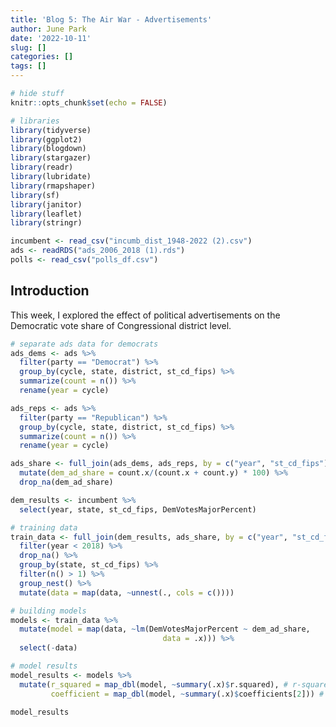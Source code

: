 ```yaml
---
title: 'Blog 5: The Air War - Advertisements'
author: June Park
date: '2022-10-11'
slug: []
categories: []
tags: []
---
```


```r
# hide stuff
knitr::opts_chunk$set(echo = FALSE)

# libraries
library(tidyverse)
library(ggplot2)
library(blogdown)
library(stargazer)
library(readr)
library(lubridate)
library(rmapshaper)
library(sf)
library(janitor)
library(leaflet)
library(stringr)

incumbent <- read_csv("incumb_dist_1948-2022 (2).csv")
ads <- readRDS("ads_2006_2018 (1).rds")
polls <- read_csv("polls_df.csv")
```

## Introduction
This week, I explored the effect of political advertisements on the Democratic vote share of Congressional district level.

```r
# separate ads data for democrats
ads_dems <- ads %>%
  filter(party == "Democrat") %>%
  group_by(cycle, state, district, st_cd_fips) %>%
  summarize(count = n()) %>%
  rename(year = cycle)

ads_reps <- ads %>% 
  filter(party == "Republican") %>%
  group_by(cycle, state, district, st_cd_fips) %>%
  summarize(count = n()) %>%
  rename(year = cycle)

ads_share <- full_join(ads_dems, ads_reps, by = c("year", "st_cd_fips")) %>%
  mutate(dem_ad_share = count.x/(count.x + count.y) * 100) %>%
  drop_na(dem_ad_share)

dem_results <- incumbent %>% 
  select(year, state, st_cd_fips, DemVotesMajorPercent)
```

```r
# training data
train_data <- full_join(dem_results, ads_share, by = c("year", "st_cd_fips")) %>%
  filter(year < 2018) %>%
  drop_na() %>%
  group_by(state, st_cd_fips) %>%
  filter(n() > 1) %>%
  group_nest() %>%
  mutate(data = map(data, ~unnest(., cols = c())))

# building models
models <- train_data %>% 
  mutate(model = map(data, ~lm(DemVotesMajorPercent ~ dem_ad_share, 
                                  data = .x))) %>% 
  select(-data)

# model results
model_results <- models %>% 
  mutate(r_squared = map_dbl(model, ~summary(.x)$r.squared), # r-squared values 
         coefficient = map_dbl(model, ~summary(.x)$coefficients[2])) # coefficients
```

```r
model_results
```

